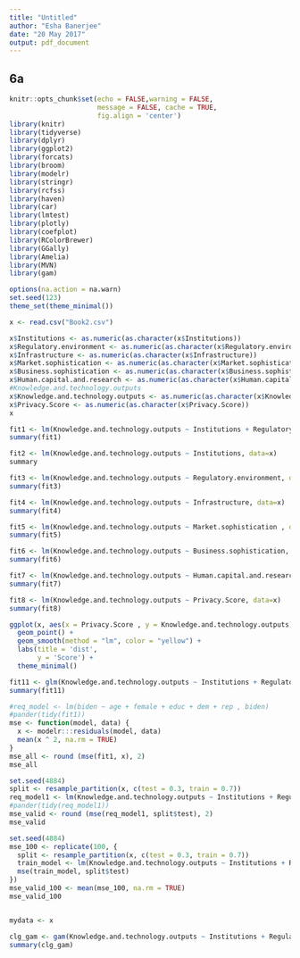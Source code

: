 ```yaml
---
title: "Untitled"
author: "Esha Banerjee"
date: "20 May 2017"
output: pdf_document
---
```


## 6a
```r
knitr::opts_chunk$set(echo = FALSE,warning = FALSE,
                      message = FALSE, cache = TRUE,
                      fig.align = 'center')
library(knitr)
library(tidyverse)
library(dplyr)
library(ggplot2)
library(forcats)
library(broom)
library(modelr)
library(stringr)
library(rcfss)
library(haven)
library(car)
library(lmtest)
library(plotly)
library(coefplot)
library(RColorBrewer)
library(GGally)
library(Amelia)
library(MVN)
library(gam)

options(na.action = na.warn)
set.seed(123)
theme_set(theme_minimal())

```

```r
x <- read.csv("Book2.csv")

x$Institutions <- as.numeric(as.character(x$Institutions))
x$Regulatory.environment <- as.numeric(as.character(x$Regulatory.environment))
x$Infrastructure <- as.numeric(as.character(x$Infrastructure))
x$Market.sophistication <- as.numeric(as.character(x$Market.sophistication))
x$Business.sophistication <- as.numeric(as.character(x$Business.sophistication))
x$Human.capital.and.research <- as.numeric(as.character(x$Human.capital.and.research))
#Knowledge.and.technology.outputs
x$Knowledge.and.technology.outputs <- as.numeric(as.character(x$Knowledge.and.technology.outputs)) 
x$Privacy.Score <- as.numeric(as.character(x$Privacy.Score))
x

fit1 <- lm(Knowledge.and.technology.outputs ~ Institutions + Regulatory.environment + Infrastructure + Market.sophistication + Business.sophistication + Human.capital.and.research + Privacy.Score, data=x)
summary(fit1)

fit2 <- lm(Knowledge.and.technology.outputs ~ Institutions, data=x)
summary

fit3 <- lm(Knowledge.and.technology.outputs ~ Regulatory.environment, data=x)
summary(fit3)

fit4 <- lm(Knowledge.and.technology.outputs ~ Infrastructure, data=x)
summary(fit4)

fit5 <- lm(Knowledge.and.technology.outputs ~ Market.sophistication , data=x)
summary(fit5)

fit6 <- lm(Knowledge.and.technology.outputs ~ Business.sophistication, data=x)
summary(fit6)

fit7 <- lm(Knowledge.and.technology.outputs ~ Human.capital.and.research, data=x)
summary(fit7)

fit8 <- lm(Knowledge.and.technology.outputs ~ Privacy.Score, data=x)
summary(fit8)

ggplot(x, aes(x = Privacy.Score , y = Knowledge.and.technology.outputs)) +
  geom_point() +
  geom_smooth(method = "lm", color = "yellow") +
  labs(title = 'dist',
       y = 'Score') +
  theme_minimal()

fit11 <- glm(Knowledge.and.technology.outputs ~ Institutions + Regulatory.environment + Infrastructure + Market.sophistication + Business.sophistication + Human.capital.and.research + Privacy.Score, data=x, family = poisson)
summary(fit11)


```

```r

#req_model <- lm(biden ~ age + female + educ + dem + rep , biden)
#pander(tidy(fit1))
mse <- function(model, data) {
  x <- modelr:::residuals(model, data)
  mean(x ^ 2, na.rm = TRUE)
}
mse_all <- round (mse(fit1, x), 2)
mse_all

set.seed(4884)
split <- resample_partition(x, c(test = 0.3, train = 0.7))
req_model1 <- lm(Knowledge.and.technology.outputs ~ Institutions + Regulatory.environment + Infrastructure + Market.sophistication + Business.sophistication + Human.capital.and.research + Privacy.Score, data= split$train)
#pander(tidy(req_model1))
mse_valid <- round (mse(req_model1, split$test), 2)
mse_valid

set.seed(4884)
mse_100 <- replicate(100, {
  split <- resample_partition(x, c(test = 0.3, train = 0.7))
  train_model <- lm(Knowledge.and.technology.outputs ~ Institutions + Regulatory.environment + Infrastructure + Market.sophistication + Business.sophistication + Human.capital.and.research + Privacy.Score, data= split$train)
  mse(train_model, split$test)
})
mse_valid_100 <- mean(mse_100, na.rm = TRUE)
mse_valid_100


mydata <- x

clg_gam <- gam(Knowledge.and.technology.outputs ~ Institutions + Regulatory.environment + Infrastructure + Market.sophistication + Business.sophistication + Human.capital.and.research + Privacy.Score, data = mydata, na.action = na.pass)
summary(clg_gam)

```

